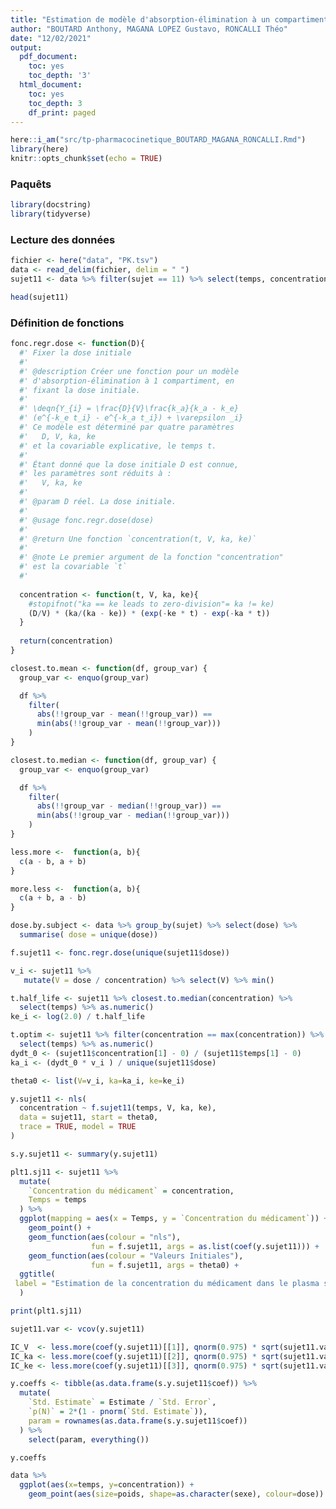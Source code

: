 ```yaml
---
title: "Estimation de modèle d'absorption-élimination à un compartiment par maximum de vraisemblance"
author: "BOUTARD Anthony, MAGANA LOPEZ Gustavo, RONCALLI Théo"
date: "12/02/2021"
output:
  pdf_document:
    toc: yes
    toc_depth: '3'
  html_document:
    toc: yes
    toc_depth: 3
    df_print: paged
---
```


```r
here::i_am("src/tp-pharmacocinetique_BOUTARD_MAGANA_RONCALLI.Rmd")
library(here)
knitr::opts_chunk$set(echo = TRUE)
```

### Paquêts

```r
library(docstring)
library(tidyverse)
```

### Lecture des données

```r
fichier <- here("data", "PK.tsv")
data <- read_delim(fichier, delim = " ")
sujet11 <- data %>% filter(sujet == 11) %>% select(temps, concentration, dose)

head(sujet11)
```

### Définition de fonctions 

```r
fonc.regr.dose <- function(D){
  #' Fixer la dose initiale 
  #' 
  #' @description Créer une fonction pour un modèle 
  #' d'absorption-élimination à 1 compartiment, en 
  #' fixant la dose initiale.
  #' 
  #' \deqn{Y_{i} = \frac{D}{V}\frac{k_a}{k_a - k_e}
  #' (e^{-k_e t_i} - e^{-k_a t_i}) + \varepsilon _i}
  #' Ce modèle est déterminé par quatre paramètres
  #'   D, V, ka, ke
  #' et la covariable explicative, le temps t.
  #' 
  #' Étant donné que la dose initiale D est connue,
  #' les paramètres sont réduits à :
  #'   V, ka, ke
  #'
  #' @param D réel. La dose initiale.
  #'
  #' @usage fonc.regr.dose(dose)
  #'
  #' @return Une fonction `concentration(t, V, ka, ke)`
  #'
  #' @note Le premier argument de la fonction "concentration"
  #' est la covariable `t` 
  #'
  
  concentration <- function(t, V, ka, ke){
    #stopifnot("ka == ke leads to zero-division"= ka != ke)
    (D/V) * (ka/(ka - ke)) * (exp(-ke * t) - exp(-ka * t))
  }
   
  return(concentration)
}

closest.to.mean <- function(df, group_var) {
  group_var <- enquo(group_var)

  df %>%
    filter(
      abs(!!group_var - mean(!!group_var)) == 
      min(abs(!!group_var - mean(!!group_var)))
    )
}

closest.to.median <- function(df, group_var) {
  group_var <- enquo(group_var)

  df %>%
    filter(
      abs(!!group_var - median(!!group_var)) == 
      min(abs(!!group_var - median(!!group_var)))
    )
}

less.more <-  function(a, b){
  c(a - b, a + b)
}

more.less <-  function(a, b){
  c(a + b, a - b)
}
```


```r
dose.by.subject <- data %>% group_by(sujet) %>% select(dose) %>%
  summarise( dose = unique(dose)) 

f.sujet11 <- fonc.regr.dose(unique(sujet11$dose))

v_i <- sujet11 %>%
   mutate(V = dose / concentration) %>% select(V) %>% min()

t.half_life <- sujet11 %>% closest.to.median(concentration) %>% 
  select(temps) %>% as.numeric()
ke_i <- log(2.0) / t.half_life

t.optim <- sujet11 %>% filter(concentration == max(concentration)) %>% 
  select(temps) %>% as.numeric()
dydt_0 <- (sujet11$concentration[1] - 0) / (sujet11$temps[1] - 0)
ka_i <- (dydt_0 * v_i ) / unique(sujet11$dose)

theta0 <- list(V=v_i, ka=ka_i, ke=ke_i)

y.sujet11 <- nls(
  concentration ~ f.sujet11(temps, V, ka, ke), 
  data = sujet11, start = theta0,
  trace = TRUE, model = TRUE
)

s.y.sujet11 <- summary(y.sujet11)

plt1.sj11 <- sujet11 %>%
  mutate(
    `Concentration du médicament` = concentration,
    Temps = temps
  ) %>%
  ggplot(mapping = aes(x = Temps, y = `Concentration du médicament`)) +
    geom_point() +
    geom_function(aes(colour = "nls"), 
                  fun = f.sujet11, args = as.list(coef(y.sujet11))) +
    geom_function(aes(colour = "Valeurs Initiales"), 
                  fun = f.sujet11, args = theta0) +
  ggtitle(
 label = "Estimation de la concentration du médicament dans le plasma sanguin"
  )

print(plt1.sj11)
```




```r
sujet11.var <- vcov(y.sujet11)

IC_V  <- less.more(coef(y.sujet11)[[1]], qnorm(0.975) * sqrt(sujet11.var[1,1])) 
IC_ka <- less.more(coef(y.sujet11)[[2]], qnorm(0.975) * sqrt(sujet11.var[2,2])) 
IC_ke <- less.more(coef(y.sujet11)[[3]], qnorm(0.975) * sqrt(sujet11.var[3,3])) 
```



```r
y.coeffs <- tibble(as.data.frame(s.y.sujet11$coef)) %>%
  mutate(
    `Std. Estimate` = Estimate / `Std. Error`,
    `p(N)` = 2*(1 - pnorm(`Std. Estimate`)),
    param = rownames(as.data.frame(s.y.sujet11$coef))
  ) %>%
    select(param, everything())

y.coeffs
```


```r
data %>% 
  ggplot(aes(x=temps, y=concentration)) +
    geom_point(aes(size=poids, shape=as.character(sexe), colour=dose))
```

